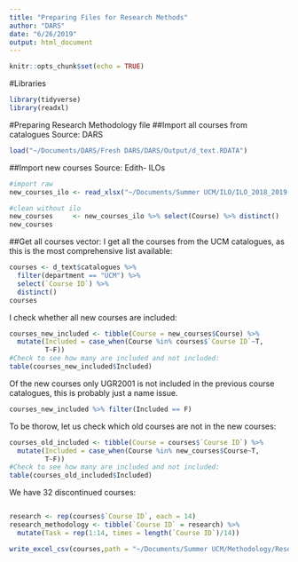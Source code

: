 ```yaml
---
title: "Preparing Files for Research Methods"
author: "DARS"
date: "6/26/2019"
output: html_document
---
```


```r
knitr::opts_chunk$set(echo = TRUE)
```

#Libraries
```r
library(tidyverse)
library(readxl)
```
#Preparing Research Methodology file
##Import all courses from catalogues 
Source: DARS
```r
load("~/Documents/DARS/Fresh DARS/DARS/Output/d_text.RDATA")
```
##Import new courses Source: 
Edith- ILOs
```r
#import raw
new_courses_ilo <- read_xlsx("~/Documents/Summer UCM/ILO/ILO_2018_2019.xlsx")

#clean without ilo
new_courses     <- new_courses_ilo %>% select(Course) %>% distinct() 
new_courses
```
##Get all courses vector:
I get all the courses from the UCM catalogues, as this is the most comprehensive list available:
```r
courses <- d_text$catalogues %>% 
  filter(department == "UCM") %>% 
  select(`Course ID`) %>% 
  distinct()
courses
```
I check whether all new courses are included:
```r
courses_new_included <- tibble(Course = new_courses$Course) %>%
  mutate(Included = case_when(Course %in% courses$`Course ID`~T,
         T~F))
#Check to see how many are included and not included:
table(courses_new_included$Included)
```
Of the new courses only UGR2001 is not included in the previous course catalogues, this is probably just a name issue. 
```r
courses_new_included %>% filter(Included == F)
```
To be thorow, let us check which old courses are not in the new courses:
```r
courses_old_included <- tibble(Course = courses$`Course ID`) %>%
  mutate(Included = case_when(Course %in% new_courses$Course~T,
         T~F))
#Check to see how many are included and not included:
table(courses_old_included$Included)
```
We have 32 discontinued courses:
```r

```

```r
research <- rep(courses$`Course ID`, each = 14)
research_methodology <- tibble(`Course ID` = research) %>% 
  mutate(Task = rep(1:14, times = length(`Course ID`)/14))

write_excel_csv(courses,path = "~/Documents/Summer UCM/Methodology/ResearchMethodologies.csv")
```

